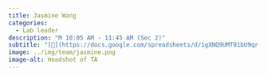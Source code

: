 ```yaml
---
title: Jasmine Wang
categories: 
  - Lab leader
description: "M 10:05 AM - 11:45 AM (Sec 2)"
subtitle: "[🔗](https://docs.google.com/spreadsheets/d/1gXNQ9UMT01bU9qr-YDsA2GIpslldHmfwPg1gcOj2GTA/edit?usp=sharing)"
image: ../img/team/jasmine.png
image-alt: Headshot of TA
---
```

